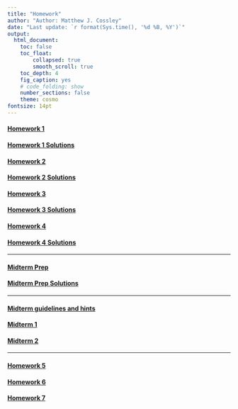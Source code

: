 ```yaml
---
title: "Homework"
author: "Author: Matthew J. Cossley"
date: "Last update: `r format(Sys.time(), '%d %B, %Y')`"
output:
  html_document:
    toc: false
    toc_float:
        collapsed: true
        smooth_scroll: true
    toc_depth: 4
    fig_caption: yes
    # code_folding: show
    number_sections: false
    theme: cosmo
fontsize: 14pt
---
```


#### [Homework 1](homework_1.html)
#### [Homework 1 Solutions](homework_1_solutions.html)
#### [Homework 2](homework_2.html)
#### [Homework 2 Solutions](homework_2_solutions.html)
#### [Homework 3](homework_3.html)
#### [Homework 3 Solutions](homework_3_solutions.html)
#### [Homework 4](homework_4.html)
#### [Homework 4 Solutions](homework_4_solutions.html)

---

#### [Midterm Prep](midterm_prep.html)
#### [Midterm Prep Solutions](midterm_prep_solutions.html)

---

#### [Midterm guidelines and hints](miterm_guide.html)
#### [Midterm 1](miterm_exam.html)
#### [Midterm 2](miterm_exam_2.html)

---

#### [Homework 5](homework_5.html)
#### [Homework 6](homework_6.html)
#### [Homework 7](homework_7.html)
<!-- #### [Homework 8](homework_8.html) -->
<!-- #### [Homework 9](homework_9.html) -->
<!-- #### [Homework 10](homework_10.html) -->